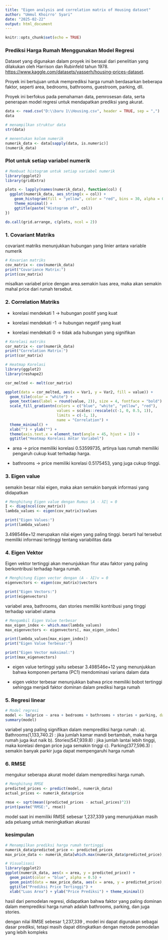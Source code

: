 ---
title: "Eigen analysis and correlation matrix of Housing dataset"
author: "Ummul Khoirro' Syari"
date: "2025-02-22"
output: html_document
---

```{r setup, include=FALSE}
knitr::opts_chunk$set(echo = TRUE)
```

### Prediksi Harga Rumah Menggunakan Model Regresi

Dataset yang digunakan dalam proyek ini berasal dari penelitian yang dilakukan oleh Harrison dan Rubinfeld tahun 1978. <https://www.kaggle.com/datasets/yasserh/housing-prices-dataset>.


Proyek ini bertujuan untuk memprediksi harga rumah berdasarkan beberapa faktor, seperti area, bedrooms, bathrooms, guestroom, parking, dll.


Proyek ini berfokus pada pemahaman data, pemrosesan data, serta penerapan model regresi untuk mendapatkan prediksi yang akurat.

```{r data, include=FALSE}
data <- read.csv("D:\\baru 1\\Housing.csv", header = TRUE, sep = ",")
data
```



```{r informasi data, echo=TRUE}
# menampilkan struktur data 
str(data)
```


```{r kolom numerik, echo=TRUE}
# menentukan kolom numerik
numerik_data <- data[sapply(data, is.numeric)]
(numerik_data)
```

### Plot untuk setiap variabel numerik

```{r pressure, echo=FALSE}
# Membuat histogram untuk setiap variabel numerik
library(ggplot2)
library(gridExtra)

plots <- lapply(names(numerik_data), function(col) {
  ggplot(numerik_data, aes_string(x = col)) +
    geom_histogram(fill = "yellow", color = "red", bins = 30, alpha = 0.7) +
    theme_minimal() +
    ggtitle(paste("Histogram of", col))
})

do.call(grid.arrange, c(plots, ncol = 2))
```


### 1. Covariant Matriks 
covariant matriks menunjukkan hubungan yang linier antara variable numerik

```{r covarian, echo=TRUE}
# Kovarian matriks
cov_matrix <- cov(numerik_data)  
print("Covariance Matrix:")
print(cov_matrix)
```
misalkan variabel price dengan area.semakin luas area, maka akan semakin mahal price dari rumah tersebut.

### 2. Correlation Matriks
- korelasi mendekati 1 → hubungan positif yang kuat

- korelasi mendekati -1 → hubungan negatif yang kuat

- korelasi mendekati 0 → tidak ada hubungan yang signifikan

```{r korelasi matriks, echo=TRUE}
# Korelasi matriks 
cor_matrix <- cor(numerik_data)  
print("Correlation Matrix:")
print(cor_matrix)
```

```{r heatmap, echo=TRUE}
# Heatmap Korelasi
library(ggplot2)
library(reshape2)

cor_melted <- melt(cor_matrix)

ggplot(data = cor_melted, aes(x = Var1, y = Var2, fill = value)) + 
  geom_tile(color = "white") + 
  geom_text(aes(label = round(value, 2)), size = 4, fontface = "bold") + 
  scale_fill_gradientn(colors = c("blue", "white", "yellow", "red"), 
                       values = scales::rescale(c(-1, 0, 0.5, 1)), 
                       limits = c(-1, 1), 
                       name = "Correlation") +
  theme_minimal() +
  xlab("") + ylab("") +
  theme(axis.text.x = element_text(angle = 45, hjust = 1)) +
  ggtitle("Heatmap Korelasi Antar Variabel")
```

- area → price memiliki korelasi 0.53599735, artinya luas rumah memiliki pengaruh cukup kuat terhadap harga.

- bathrooms → price memiliki korelasi 0.5175453, yang juga cukup tinggi.


### 3. Eigen value
semakin besar nilai eigen, maka akan semakin banyak informasi yang didapatkan 
```{r eigen value, echo=TRUE}
# Menghitung Eigen value dengan Rumus |A - λI| = 0
I <- diag(ncol(cov_matrix))  
lambda_values <- eigen(cov_matrix)$values  

print("Eigen Values:")
print(lambda_values)
```
 3.498546e+12 merupakan nilai eigen yang paling tinggi. berarti hal tersebut memiliki informasi tertinggi tentang variabilitas data


### 4. Eigen Vektor
Eigen vektor tertinggi akan menunjukkan fitur atau faktor yang paling berkontribusi terhadap harga rumah.

```{r eigen vectors, echo=TRUE}
# Menghitung Eigen vector dengan (A - λI)v = 0
eigenvectors <- eigen(cov_matrix)$vectors  

print("Eigen Vectors:")
print(eigenvectors)
```
variabel area, bathrooms, dan stories memiliki kontribusi yang tinggi terhadap variabel utama


```{r shorted eigen value, echo=TRUE}
# Mengambil Eigen Value terbesar
max_eigen_index <- which.max(lambda_values)
max_eigenvectors <- eigenvectors[, max_eigen_index]

print(lambda_values[max_eigen_index])
print("Eigen Value Terbesar:")

print("Eigen Vector maksimal:")
print(max_eigenvectors)
```
- eigen value tertinggi yaitu sebesar 3.498546e+12 yang menunjukkan bahwa komponen pertama (PC1) mendominasi varians dalam data

- eigen vektor terbesar menunjukkan bahwa price memiliki bobot tertinggi sehingga menjadi faktor dominan dalam prediksi harga rumah 


### 5. Regresi linear
```{r regresi, echo=TRUE}
# Model regresi 
model <- lm(price ~ area + bedrooms + bathrooms + stories + parking, data = numerik_data)
summary(model)
```
variabel yang paling signifikan dalam memprediksi harga rumah :
a). Bathrooms(1,133,740.2) : 
    jika jumlah kamar mandi bertambah, maka harga       rumah juga ikut naik
b). Stories(547,939.8) :
    jika jumlah lantai lebih tinggi, maka korelasi      dengan price juga semakin tinggi
c). Parking(377,596.3) :
    semakin banyak parkir juga dapat mempengaruhi       harga rumah


### 6. RMSE 
mengukur seberapa akurat model dalam memprediksi harga rumah.

```{r rmse, echo=TRUE}
# Menghitung RMSE
predicted_prices <- predict(model, numerik_data)
actual_prices <- numerik_data$price

rmse <- sqrt(mean((predicted_prices - actual_prices)^2))
print(paste("RMSE:", rmse))
```
model saat ini memiliki RMSE sebesar 1,237,339 yang menunjukkan masih ada peluang untuk meningkatkan akurasi 


### kesimpulan 
```{r simpulan, echo=TRUE}
# Menampilkan prediksi harga rumah tertinggi
numerik_data$predicted_price <- predicted_prices
max_price_data <- numerik_data[which.max(numerik_data$predicted_price), ]

# Visualisasi
library(ggplot2)
ggplot(numerik_data, aes(x = area, y = predicted_price)) +
  geom_point(color = "blue", alpha = 0.5) +
  geom_point(data = max_price_data, aes(x = area, y = predicted_price), color = "red", size = 3) +
  ggtitle("Prediksi Price Tertinggi") +
  xlab("Luas Area") + ylab("Price Prediksi") + theme_minimal()
```


hasil dari pemodelan regresi, didapatkan bahwa faktor yang paling dominan dalam memprediksi harga rumah adalah bathrooms, parking, dan juga stories.

dengan nilai RMSE sebesar 1,237,339 , model ini dapat digunakan sebagai dasar prediksi, tetapi masih dapat ditingkatkan dengan metode pemodelan yang lebih kompleks
